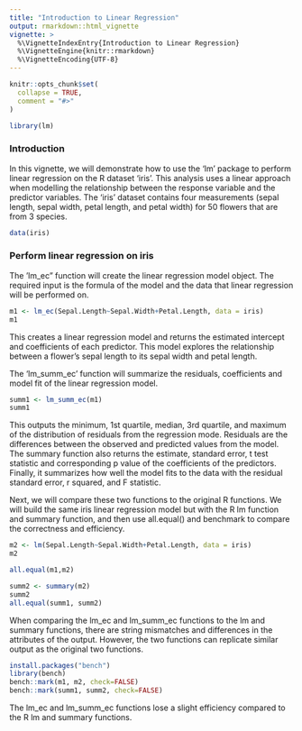 ```yaml
---
title: "Introduction to Linear Regression"
output: rmarkdown::html_vignette
vignette: >
  %\VignetteIndexEntry{Introduction to Linear Regression}
  %\VignetteEngine{knitr::rmarkdown}
  %\VignetteEncoding{UTF-8}
---
```


```r
knitr::opts_chunk$set(
  collapse = TRUE,
  comment = "#>"
)
```

```r
library(lm)
```

### Introduction
In this vignette, we will demonstrate how to use the 'lm' package to perform linear regression on the R dataset 'iris'. This analysis uses a linear approach when modelling the relationship between the response variable and the predictor variables. The 'iris' dataset contains four measurements (sepal length, sepal width, petal length, and petal width) for 50 flowers that are from 3 species.

```r
data(iris)
```

### Perform linear regression on iris
The 'lm_ec" function will create the linear regression model object. The required input is the formula of the model and the data that linear regression will be performed on. 

```r
m1 <- lm_ec(Sepal.Length~Sepal.Width+Petal.Length, data = iris)
m1
```

This creates a linear regression model and returns the estimated intercept and coefficients of each predictor. This model explores the relationship between a flower's sepal length to its sepal width and petal length.

The 'lm_summ_ec' function will summarize the residuals, coefficients and model fit of the linear regression model.
```r
summ1 <- lm_summ_ec(m1)
summ1
```

This outputs the minimum, 1st quartile, median, 3rd quartile, and maximum of the distribution of residuals from the regression mode. Residuals are the differences between the observed and predicted values from the model. The summary function also returns the estimate, standard error, t test statistic and corresponding p value of the coefficients of the predictors. Finally, it summarizes how well the model fits to the data with the residual standard error, r squared, and F statistic.

Next, we will compare these two functions to the original R functions. We will build the same iris linear regression model but with the R lm function and summary function, and then use all.equal() and benchmark to compare the correctness and efficiency.

```r
m2 <- lm(Sepal.Length~Sepal.Width+Petal.Length, data = iris)
m2

all.equal(m1,m2)
```


```r
summ2 <- summary(m2)
summ2
all.equal(summ1, summ2)
```
When comparing the lm_ec and lm_summ_ec functions to the lm and summary functions, there are string mismatches and differences in the attributes of the output. However, the two functions can replicate similar output as the original two functions.

```r
install.packages("bench")
library(bench)
bench::mark(m1, m2, check=FALSE)
bench::mark(summ1, summ2, check=FALSE)
```
The lm_ec and lm_summ_ec functions lose a slight efficiency compared to the R lm and summary functions.
